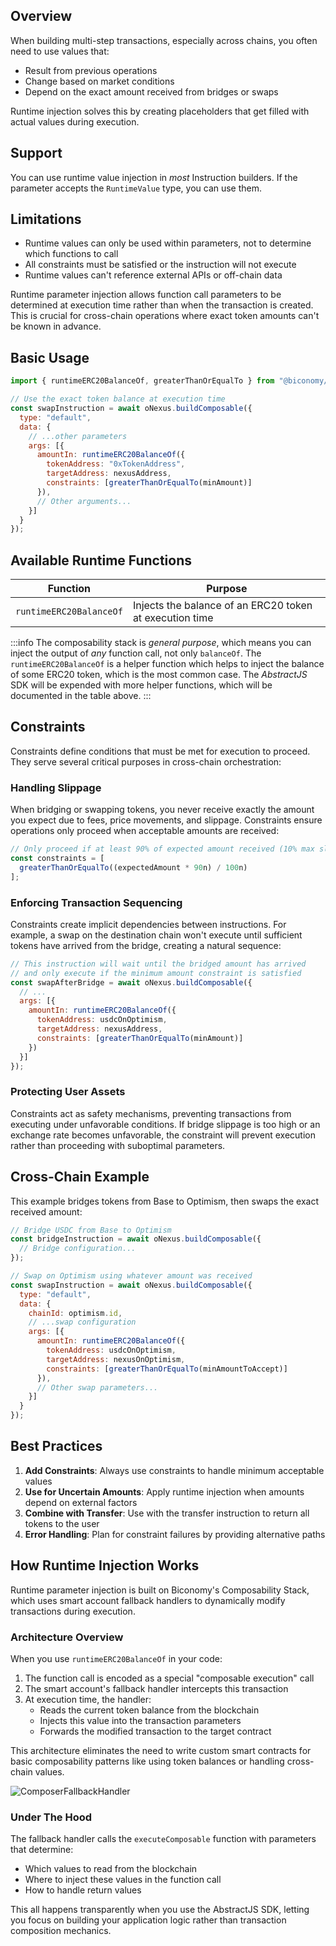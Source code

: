 ## Overview

When building multi-step transactions, especially across chains, you often need to use values that:
- Result from previous operations
- Change based on market conditions
- Depend on the exact amount received from bridges or swaps

Runtime injection solves this by creating placeholders that get filled with actual values during execution.

## Support

You can use runtime value injection in _most_ Instruction builders. If the parameter accepts the
`RuntimeValue` type, you can use them.

## Limitations

- Runtime values can only be used within parameters, not to determine which functions to call
- All constraints must be satisfied or the instruction will not execute
- Runtime values can't reference external APIs or off-chain data

Runtime parameter injection allows function call parameters to be determined at execution time rather than when the transaction is created. This is crucial for cross-chain operations where exact token amounts can't be known in advance.


## Basic Usage

```javascript
import { runtimeERC20BalanceOf, greaterThanOrEqualTo } from "@biconomy/abstractjs";

// Use the exact token balance at execution time
const swapInstruction = await oNexus.buildComposable({
  type: "default",
  data: {
    // ...other parameters
    args: [{
      amountIn: runtimeERC20BalanceOf({
        tokenAddress: "0xTokenAddress",
        targetAddress: nexusAddress,
        constraints: [greaterThanOrEqualTo(minAmount)]
      }),
      // Other arguments...
    }]
  }
});
```

## Available Runtime Functions

| Function | Purpose |
|----------|---------|
| `runtimeERC20BalanceOf` | Injects the balance of an ERC20 token at execution time |

:::info
The composability stack is _general purpose_, which means you can inject the output of _any_ function
call, not only `balanceOf`. The `runtimeERC20BalanceOf` is a helper function which helps to inject the 
balance of some ERC20 token, which is the most common case. The _AbstractJS_ SDK will be expended with more
helper functions, which will be documented in the table above.
:::

## Constraints

Constraints define conditions that must be met for execution to proceed. They serve several critical purposes in cross-chain orchestration:

### Handling Slippage

When bridging or swapping tokens, you never receive exactly the amount you expect due to fees, price movements, and slippage. Constraints ensure operations only proceed when acceptable amounts are received:

```javascript
// Only proceed if at least 90% of expected amount received (10% max slippage)
const constraints = [
  greaterThanOrEqualTo((expectedAmount * 90n) / 100n)
];
```

### Enforcing Transaction Sequencing

Constraints create implicit dependencies between instructions. For example, a swap on the destination chain won't execute until sufficient tokens have arrived from the bridge, creating a natural sequence:

```javascript
// This instruction will wait until the bridged amount has arrived
// and only execute if the minimum amount constraint is satisfied
const swapAfterBridge = await oNexus.buildComposable({
  // ...
  args: [{
    amountIn: runtimeERC20BalanceOf({
      tokenAddress: usdcOnOptimism,
      targetAddress: nexusAddress,
      constraints: [greaterThanOrEqualTo(minAmount)]
    })
  }]
});
```

### Protecting User Assets

Constraints act as safety mechanisms, preventing transactions from executing under unfavorable conditions. If bridge slippage is too high or an exchange rate becomes unfavorable, the constraint will prevent execution rather than proceeding with suboptimal parameters.

## Cross-Chain Example

This example bridges tokens from Base to Optimism, then swaps the exact received amount:

```javascript
// Bridge USDC from Base to Optimism
const bridgeInstruction = await oNexus.buildComposable({
  // Bridge configuration...
});

// Swap on Optimism using whatever amount was received
const swapInstruction = await oNexus.buildComposable({
  type: "default",
  data: {
    chainId: optimism.id,
    // ...swap configuration
    args: [{
      amountIn: runtimeERC20BalanceOf({
        tokenAddress: usdcOnOptimism,
        targetAddress: nexusOnOptimism,
        constraints: [greaterThanOrEqualTo(minAmountToAccept)]
      }),
      // Other swap parameters...
    }]
  }
});
```

## Best Practices

1. **Add Constraints**: Always use constraints to handle minimum acceptable values
2. **Use for Uncertain Amounts**: Apply runtime injection when amounts depend on external factors
3. **Combine with Transfer**: Use with the transfer instruction to return all tokens to the user
4. **Error Handling**: Plan for constraint failures by providing alternative paths

## How Runtime Injection Works

Runtime parameter injection is built on Biconomy's Composability Stack, which uses smart account fallback handlers to dynamically modify transactions during execution.

### Architecture Overview

When you use `runtimeERC20BalanceOf` in your code:

1. The function call is encoded as a special "composable execution" call
2. The smart account's fallback handler intercepts this transaction
3. At execution time, the handler:
   - Reads the current token balance from the blockchain
   - Injects this value into the transaction parameters
   - Forwards the modified transaction to the target contract

This architecture eliminates the need to write custom smart contracts for basic composability patterns like using token balances or handling cross-chain values.

![ComposerFallbackHandler](https://i.imgur.com/zESn9BO.png)

### Under The Hood

The fallback handler calls the `executeComposable` function with parameters that determine:
- Which values to read from the blockchain
- Where to inject these values in the function call
- How to handle return values

This all happens transparently when you use the AbstractJS SDK, letting you focus on building your application logic rather than transaction composition mechanics.